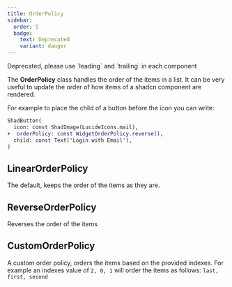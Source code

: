 ```yaml
---
title: OrderPolicy
sidebar:
  order: 5
  badge:
    text: Deprecated
    variant: danger
---
```



<Aside type="danger">
  Deprecated, please use `leading` and `trailing` in each component
</Aside>

The **OrderPolicy** class handles the order of the items in a list.
It can be very useful to update the order of how items of a shadcn component are rendered.

For example to place the child of a button before the icon you can write:

```diff lang=dart
ShadButton(
  icon: const ShadImage(LucideIcons.mail),
+  orderPolicy: const WidgetOrderPolicy.reverse(),
  child: const Text('Login with Email'),
)
```

## LinearOrderPolicy

The default, keeps the order of the items as they are.

## ReverseOrderPolicy

Reverses the order of the items

## CustomOrderPolicy

A custom order policy, orders the items based on the provided indexes.
For example an indexes value of `2, 0, 1` will order the items as follows:
`last, first, second`
